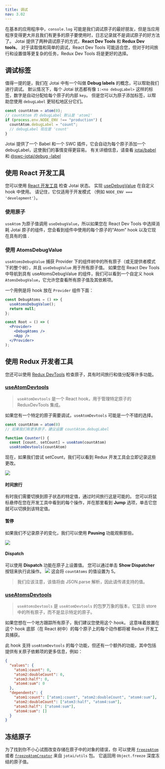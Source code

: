 ```yaml
---
title: 调试
nav: 3.02
---
```


在基本的应用程序中，`console.log` 可能是我们调试原子的最好朋友，但是当应用程序变得更大并且我们有更多的原子要使用时，日志记录就不是调试原子的好方法了。
Jotai 提供了两种调试原子的方式，**React Dev Tools** 和 **Redux Dev tools**。 对于读取值和简单的调试，React Dev Tools 可能适合您，但对于时间旅行和设置值等更复杂的任务，Redux Dev Tools 将是更好的选择。

## 调试标签

值得一提的是，我们在 Jotai 中有一个叫做 **Debug labels** 的概念，可以帮助我们进行调试。
默认情况下，每个 Jotai 状态都有像 `1:<no debugLabel>` 这样的标签，数字是自动分配给每个原子的内部 `key`。 但是您可以为原子添加标签，以帮助您使用 `debugLabel` 更轻松地区分它们。

```js
const countAtom = atom(0);
// countAtom 的 debugLabel 默认是 'atom1'
if (process.env.NODE_ENV !== "production") {
  countAtom.debugLabel = "count";
  // debugLabel 现在是 'count'
}
```

Jotai 提供了一个 Babel 和一个 SWC 插件，它会自动为每个原子添加一个 debugLabel，这使我们的事情变得更容易。 有关详细信息，请查看 [jotai/babel](https://github.com/pmndrs/jotai/blob/main/docs/api/babel.mdx#plugin-debug-label) 和 [@swc-jotai/debug -label](https://github.com/pmndrs/jotai/blob/main/docs/api/swc.mdx)

## 使用 React 开发工具

您可以使用 [React 开发工具](https://chrome.google.com/webstore/detail/react-developer-tools/fmkadmapgofadopljbjfkapdkoienihi)
检查 Jotai 状态。 实现 [useDebugValue](https://reactjs.org/docs/hooks-reference.html#usedebugvalue)
在自定义 hook 中使用。 请记住，它仅适用于开发模式
（例如 `NODE_ENV === 'development'`）。

### 使用原子

`useAtom` 为原子值调用 `useDebugValue`，所以如果您在 React Dev Tools 中选择消耗 Jotai 原子的组件，您会看到组件中使用的每个原子的“Atom” hook 以及它现在具有的值 .

### 使用 AtomsDebugValue

`useAtomsDebugValue` 捕获 Provider 下的组件树中的所有原子（或无提供者模式下的整个树），并且 `useDebugValue` 用于所有原子值。
如果您在 React Dev Tools 中导航到具有 useAtomsDebugValue 的组件，我们可以看到一个自定义 hook `AtomsDebugValue`，它允许您查看所有原子值及其依赖项。

一个用例是将 hook 放在 `Provider` 组件下面：

```jsx
const DebugAtoms = () => {
  useAtomsDebugValue();
  return null;
};

const Root = () => (
  <Provider>
    <DebugAtoms />
    <App />
  </Provider>
);
```

## 使用 Redux 开发者工具

您还可以使用 [Redux DevTools](https://chrome.google.com/webstore/detail/redux-devtools/lmhkpmbekcpmknklioeibfkpmmfibljd)
检查原子，具有时间旅行和值分配等许多功能。

### [useAtomDevtools](https://jotai.org/docs/api/devtools#use-atom-devtools)

> `useAtomDevtools` 是一个 React hook，用于管理特定原子的 ReduxDevTools 集成。

如果您有一个特定的原子需要调试，`useAtomDevtools` 可能是一个不错的选择。

```js
const countAtom = atom(0)
// 如果我们有更多原子，建议设置 countAtom.debugLabel

function Counter() {
  const [count, setCount] = useAtom(countAtom)
  useAtomDevtools(countAtom)
```

现在，如果我们尝试 setCount，我们可以看到 Redux 开发工具会立即记录这些更改。

![](https://cdn.discordapp.com/attachments/688751221464367186/930857764719329290/unknown.png)

#### 时间旅行

有时我们需要切换到原子状态的特定值，通过时间旅行这是可能的。
您可以将鼠标悬停在您在开发工具中看到的每个操作，并在那里看到 **Jump** 选项，单击它您就可以切换到该特定值。

#### 暂停

如果我们不记录原子的变化，我们可以使用 **Pausing** 功能观察那些。

![](https://cdn.discordapp.com/attachments/688751221464367186/930893033925378118/unknown.png)

#### Dispatch

可以使用 **Dispatch** 功能在原子上设置值。 您可以通过单击 **Show Dispatcher** 按钮来执行此操作。
![](https://cdn.discordapp.com/attachments/688751221464367186/930895694846361680/unknown.png)
这会将 `countAtoms` 的值设置为 5。

> 我们应该注意，该值将由 JSON.parse 解析，因此请传递支持的值。

### [useAtomsDevtools](https://jotai.org/docs/api/devtools#use-atoms-devtools)

> `useAtomsDevtools` 是 `useAtomDevtools` 的包罗万象的版本，它显示 store 中的所有原子，而不是显示特定的原子。

如果您想在一个地方跟踪所有原子，我们建议您使用这个 hook。 这意味着放置在这个 hook 底部（在 React 树中）的每个原子上的每个动作都将被 Redux 开发工具捕获。

此 hook 支持 `useAtomDevtools` 的每个功能，但还有一个额外的功能，其中包括提供有关原子依赖项的更多信息，例如：

```json
{
  "values": {
    "atom1:count": 0,
    "atom2:doubleCount": 0,
    "atom3:half": 0,
    "atom4:sum": 0
  },
  "dependents": {
    "atom1:count": ["atom1:count", "atom2:doubleCount", "atom4:sum"],
    "atom2:doubleCount": ["atom3:half", "atom4:sum"],
    "atom3:half": ["atom4:sum"],
    "atom4:sum": []
  }
}
```

## 冻结原子

为了找到你不小心试图改变存储在原子中的对象的错误，你
可以使用 [`freezeAtom`](../utils/freeze-atom.mdx) 或者
[`freezeAtomCreator`](../utils/freeze-atom-creator.mdx#) 来自 `jotai/utils` 包。
它返回用 `Object.freeze` 深度冻结的原子值。
